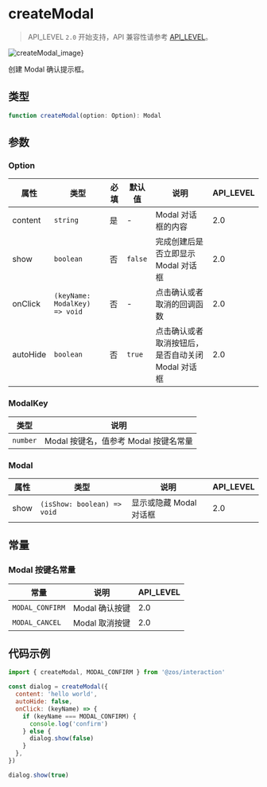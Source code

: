 # createModal

> API_LEVEL `2.0` 开始支持，API 兼容性请参考 [API_LEVEL](../../../../guides/framework/device/compatibility.md)。

![createModal_image}](https://img-cdn.huami.com/20220927/9a9ce61a400f089c984951ca71c6f9b0.jpg)

创建 Modal 确认提示框。

## 类型

```ts
function createModal(option: Option): Modal
```

## 参数

### Option

| 属性     | 类型                                         | 必填 | 默认值             | 说明                                              | API_LEVEL |
| -------- | -------------------------------------------- | ---- | ------------------ | ------------------------------------------------- | --------- |
| content  | <code>string</code>                          | 是   | -                  | Modal 对话框的内容                                | 2.0       |
| show     | <code>boolean</code>                         | 否   | <code>false</code> | 完成创建后是否立即显示 Modal 对话框               | 2.0       |
| onClick  | <code>(keyName: ModalKey) =&#62; void</code> | 否   | -                  | 点击确认或者取消的回调函数                        | 2.0       |
| autoHide | <code>boolean</code>                         | 否   | <code>true</code>  | 点击确认或者取消按钮后，是否自动关闭 Modal 对话框 | 2.0       |

### ModalKey

| 类型                | 说明                                  |
| ------------------- | ------------------------------------- |
| <code>number</code> | Modal 按键名，值参考 Modal 按键名常量 |

### Modal

| 属性 | 类型                                       | 说明                    | API_LEVEL |
| ---- | ------------------------------------------ | ----------------------- | --------- |
| show | <code>(isShow: boolean) =&#62; void</code> | 显示或隐藏 Modal 对话框 | 2.0       |

## 常量

### Modal 按键名常量

| 常量            | 说明           | API_LEVEL |
| --------------- | -------------- | --------- |
| `MODAL_CONFIRM` | Modal 确认按键 | 2.0       |
| `MODAL_CANCEL`  | Modal 取消按键 | 2.0       |

## 代码示例

```js
import { createModal, MODAL_CONFIRM } from '@zos/interaction'

const dialog = createModal({
  content: 'hello world',
  autoHide: false,
  onClick: (keyName) => {
    if (keyName === MODAL_CONFIRM) {
      console.log('confirm')
    } else {
      dialog.show(false)
    }
  },
})

dialog.show(true)
```
